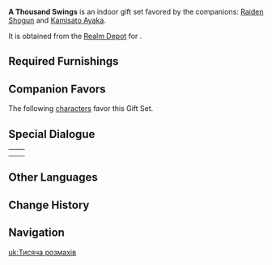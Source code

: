 {{Furnishing Infobox
|id             = 350057
|image          = Furnishing Set A Thousand Swings Display.png
|category       = Indoor Set
|subcategory    = Gift Set
|rarity         = 4
|adeptal_energy = 870
|load           = 
|description    = This is a place where true swordsmanship is forged. Many hereditary clan swords are arrange here, and a solemn, upright-seated armor sets the austere atmosphere. The [[Evil-Slaying Bows]] and [[Spiritchaser Screen]] that serve as ornaments have the ceremonial purpose of purging both the surroundings and the hearts of those training there of any wicked thought. Most [[Inazuma]]n martial artists believe that aside from swinging your sword a thousand times, you only need to maintain the will to sharpen your skills and put your utmost effort into it, and you will surely push yourself to the pinnacle of your art.
|blueprint      = [[Realm Depot]]
}}
'''A Thousand Swings''' is an indoor gift set favored by the companions: [[Raiden Shogun]] and [[Kamisato Ayaka]].

It is obtained from the [[Realm Depot]] for {{Item|Realm Currency|24|x=240}}.

==Required Furnishings==
{{Recipe
|type = Gift Set
|Maple Wood Floor Lamp: Clarity = 1
|Teahouse Cushion: Night-Woven = 2
|Teahouse Folding Screen: Hidden Heart of Gold = 4
|Maple Wood Ritual Drum: Festive Music = 1
|Hatamoto Armor: Eijin Genkou = 1
|Ancestral Sword Rack: Four Core Principles = 2
|Evil-Slaying Bows = 1
|sort = Maple Wood Floor Lamp: Clarity,Teahouse Cushion: Night-Woven,Teahouse Folding Screen: Hidden Heart of Gold,Maple Wood Ritual Drum: Festive Music,Hatamoto Armor: Eijin Genkou,Ancestral Sword Rack: Four Core Principles,Evil-Slaying Bows
|yield = 0
}}

==Companion Favors==
The following [[characters]] favor this Gift Set.
{{Companion/Header}}
{{Companion
|character = Raiden Shogun
|rewards = {{Card|Primogem|20}}{{Card|Guide to Light|2}}{{Card|Mora|20,000}}
}}
{{Companion
|character = Kamisato Ayaka
|rewards = {{Card|Primogem|20}}{{Card|Guide to Elegance|2}}{{Card|Mora|20,000}}
}}
{{Companion/Footer}}

==Special Dialogue==
{{HousingCompanion|favorite}}

{| class="wikitable"
|-
|{{Card|Raiden Shogun}}||{{Transclude|Raiden Shogun/Companion|A Thousand Swings}}
|-
|{{Card|Kamisato Ayaka}}||{{Transclude|Kamisato Ayaka/Companion|A Thousand Swings}}
|}

==Other Languages==
{{Other Languages
|en      = A Thousand Swings
|zhs     = 千振致业
|zhs_rm  = Qiān Zhèn Zhì Yè
|zht     = 千振致業
|zht_rm  = Qiān Zhèn Zhì Yè
|zh_tl   = Thousand Blade Swings, [Sword]-Art Devotion
|ja      = 千振り道場
|ja_rm   = Sen Furi Doujou
|ja_tl   = Thousand Swings Dojo
|ko      = 부흥
|ko_rm   = 
|ko_tl   = 
|es      = Firme devoción
|es_tl   = Firm Devotion
|fr      = Millier de coups
|fr_tl   = Thousand Strikes
|ru      = Тысяча взмахов
|ru_tl   = 
|th      = ทุ่มเทพันสปิริต
|th_rm   = 
|th_tl   = 
|vi      = Thiên Chấn Trí Nghiệp
|vi_tl   = 
|de      = Tausend Schläge
|de_tl   = Thousand Hits
|id      = Seribu Ayunan Pedang
|id_tl   = A Thousand of Sword Swings
|pt      = Devoção Firme
|pt_tl   = Firm Devotion
}}

==Change History==
{{Change History|2.2}}

==Navigation==
{{Furnishing Navbox/Sets|type=gift}}
[[uk:Тисяча розмахів]]